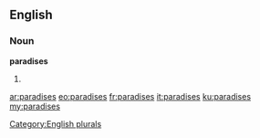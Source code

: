 ==English==

===Noun===
'''paradises'''

# {{plural of|paradise}}

[[Category:English plurals]]

[[ar:paradises]]
[[eo:paradises]]
[[fr:paradises]]
[[it:paradises]]
[[ku:paradises]]
[[my:paradises]]